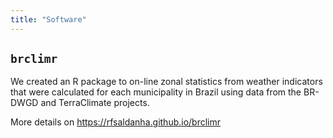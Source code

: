 ```yaml
---
title: "Software"
---
```


## `brclimr`

We created an R package to on-line zonal statistics from weather indicators that were calculated for each municipality in Brazil using data from the BR-DWGD and TerraClimate projects.

More details on <https://rfsaldanha.github.io/brclimr>
